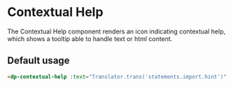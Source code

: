 # Contextual Help

The Contextual Help component renders an icon indicating contextual help,
which shows a tooltip able to handle text or html content.

## Default usage

```html
<dp-contextual-help :text="Translator.trans('statements.import.hint')" />
```
